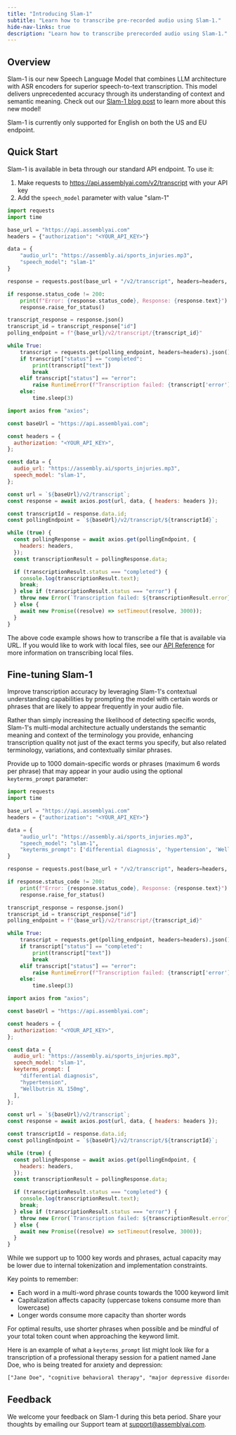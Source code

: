 ```yaml
---
title: "Introducing Slam-1"
subtitle: "Learn how to transcribe pre-recorded audio using Slam-1."
hide-nav-links: true
description: "Learn how to transcribe prerecorded audio using Slam-1."
---
```


## Overview

Slam-1 is our new Speech Language Model that combines LLM architecture with ASR encoders for superior speech-to-text transcription. This model delivers unprecedented accuracy through its understanding of context and semantic meaning. Check out our [Slam-1 blog post](https://www.assemblyai.com/blog/slam-1-public-beta) to learn more about this new model!

<Info>
  Slam-1 is currently only supported for English on both the US and EU endpoint.
</Info>

## Quick Start

Slam-1 is available in beta through our standard API endpoint. To use it:

1. Make requests to https://api.assemblyai.com/v2/transcript with your API key
2. Add the `speech_model` parameter with value "slam-1"

<Tabs groupId="language">
<Tab language="python" title="Python" default>

```python
import requests
import time

base_url = "https://api.assemblyai.com"
headers = {"authorization": "<YOUR_API_KEY>"}

data = {
    "audio_url": "https://assembly.ai/sports_injuries.mp3",
    "speech_model": "slam-1"
}

response = requests.post(base_url + "/v2/transcript", headers=headers, json=data)

if response.status_code != 200:
    print(f"Error: {response.status_code}, Response: {response.text}")
    response.raise_for_status()

transcript_response = response.json()
transcript_id = transcript_response["id"]
polling_endpoint = f"{base_url}/v2/transcript/{transcript_id}"

while True:
    transcript = requests.get(polling_endpoint, headers=headers).json()
    if transcript["status"] == "completed":
        print(transcript["text"])
        break
    elif transcript["status"] == "error":
        raise RuntimeError(f"Transcription failed: {transcript['error']}")
    else:
        time.sleep(3)
```

</Tab>
<Tab language="javascript" title="JavaScript">

```javascript
import axios from "axios";

const baseUrl = "https://api.assemblyai.com";

const headers = {
  authorization: "<YOUR_API_KEY>",
};

const data = {
  audio_url: "https://assembly.ai/sports_injuries.mp3",
  speech_model: "slam-1",
};

const url = `${baseUrl}/v2/transcript`;
const response = await axios.post(url, data, { headers: headers });

const transcriptId = response.data.id;
const pollingEndpoint = `${baseUrl}/v2/transcript/${transcriptId}`;

while (true) {
  const pollingResponse = await axios.get(pollingEndpoint, {
    headers: headers,
  });
  const transcriptionResult = pollingResponse.data;

  if (transcriptionResult.status === "completed") {
    console.log(transcriptionResult.text);
    break;
  } else if (transcriptionResult.status === "error") {
    throw new Error(`Transcription failed: ${transcriptionResult.error}`);
  } else {
    await new Promise((resolve) => setTimeout(resolve, 3000));
  }
}
```

</Tab>
</Tabs>

<Note title="Local audio files">

The above code example shows how to transcribe a file that is available via URL. If you would like to work with local files, see our [API Reference](https://www.assemblyai.com/docs/api-reference/files/upload) for more information on transcribing local files.

</Note>

## Fine-tuning Slam-1

Improve transcription accuracy by leveraging Slam-1's contextual understanding capabilities by prompting the model with certain words or phrases that are likely to appear frequently in your audio file.

Rather than simply increasing the likelihood of detecting specific words, Slam-1's multi-modal architecture actually understands the semantic meaning and context of the terminology you provide, enhancing transcription quality not just of the exact terms you specify, but also related terminology, variations, and contextually similar phrases.

Provide up to 1000 domain-specific words or phrases (maximum 6 words per phrase) that may appear in your audio using the optional `keyterms_prompt` parameter:

<Tabs groupId="language">
<Tab language="python" title="Python" default>

```python
import requests
import time

base_url = "https://api.assemblyai.com"
headers = {"authorization": "<YOUR_API_KEY>"}

data = {
    "audio_url": "https://assembly.ai/sports_injuries.mp3",
    "speech_model": "slam-1",
    "keyterms_prompt": ['differential diagnosis', 'hypertension', 'Wellbutrin XL 150mg']
}

response = requests.post(base_url + "/v2/transcript", headers=headers, json=data)

if response.status_code != 200:
    print(f"Error: {response.status_code}, Response: {response.text}")
    response.raise_for_status()

transcript_response = response.json()
transcript_id = transcript_response["id"]
polling_endpoint = f"{base_url}/v2/transcript/{transcript_id}"

while True:
    transcript = requests.get(polling_endpoint, headers=headers).json()
    if transcript["status"] == "completed":
        print(transcript["text"])
        break
    elif transcript["status"] == "error":
        raise RuntimeError(f"Transcription failed: {transcript['error']}")
    else:
        time.sleep(3)
```

</Tab>
<Tab language="javascript" title="JavaScript">

```javascript
import axios from "axios";

const baseUrl = "https://api.assemblyai.com";

const headers = {
  authorization: "<YOUR_API_KEY>",
};

const data = {
  audio_url: "https://assembly.ai/sports_injuries.mp3",
  speech_model: "slam-1",
  keyterms_prompt: [
    "differential diagnosis",
    "hypertension",
    "Wellbutrin XL 150mg",
  ],
};

const url = `${baseUrl}/v2/transcript`;
const response = await axios.post(url, data, { headers: headers });

const transcriptId = response.data.id;
const pollingEndpoint = `${baseUrl}/v2/transcript/${transcriptId}`;

while (true) {
  const pollingResponse = await axios.get(pollingEndpoint, {
    headers: headers,
  });
  const transcriptionResult = pollingResponse.data;

  if (transcriptionResult.status === "completed") {
    console.log(transcriptionResult.text);
    break;
  } else if (transcriptionResult.status === "error") {
    throw new Error(`Transcription failed: ${transcriptionResult.error}`);
  } else {
    await new Promise((resolve) => setTimeout(resolve, 3000));
  }
}
```

</Tab>
</Tabs>

<Note title="Keyword count limits">

While we support up to 1000 key words and phrases, actual capacity may be lower due to internal tokenization and implementation constraints.

Key points to remember:

- Each word in a multi-word phrase counts towards the 1000 keyword limit
- Capitalization affects capacity (uppercase tokens consume more than lowercase)
- Longer words consume more capacity than shorter words

For optimal results, use shorter phrases when possible and be mindful of your total token count when approaching the keyword limit.

</Note>

Here is an example of what a `keyterms_prompt` list might look like for a transcription of a professional therapy session for a patient named Jane Doe, who is being treated for anxiety and depression:

```txt wordWrap
["Jane Doe", "cognitive behavioral therapy", "major depressive disorder", "generalized anxiety disorder", "ADHD", "trauma-informed care", "Lexapro 10mg", "psychosocial assessment", "therapeutic alliance", "emotional dysregulation", "GAD-7", "PHQ-9", "Citalopram 20mg", "Lorazepam 2mg"]
```

## Feedback

We welcome your feedback on Slam-1 during this beta period. Share your thoughts by emailing our Support team at support@assemblyai.com.
